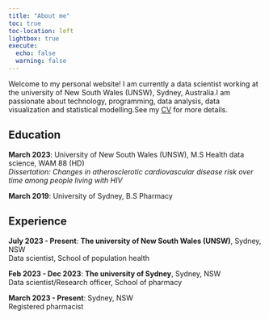 ```yaml
---
title: "About me"
toc: true
toc-location: left
lightbox: true
execute: 
  echo: false
  warning: false
---
```


Welcome to my personal website! I am currently a data scientist working at the university of New South Wales (UNSW), Sydney, Australia.I am passionate about technology, programming, data analysis, data visualization and statistical modelling.See my [CV](https://github.com/WeisiChen1995/CV/blob/main/cv-wc.pdf) for more details. 

## Education

**March 2023**: University of New South Wales (UNSW), M.S Health data science, WAM 88 (HD) <br> *Dissertation: Changes in atherosclerotic cardiovascular disease risk over time among people living with HIV*

**March 2019**: University of Sydney, B.S Pharmacy

## Experience

**July 2023 - Present**: **The university of New South Wales (UNSW)**, Sydney, NSW <br> Data scientist, School of population health

**Feb 2023 - Dec 2023**: **The university of Sydney**, Sydney, NSW <br> Data scientist/Research officer, School of pharmacy

**March 2023 - Present**: Sydney, NSW <br> Registered pharmacist

